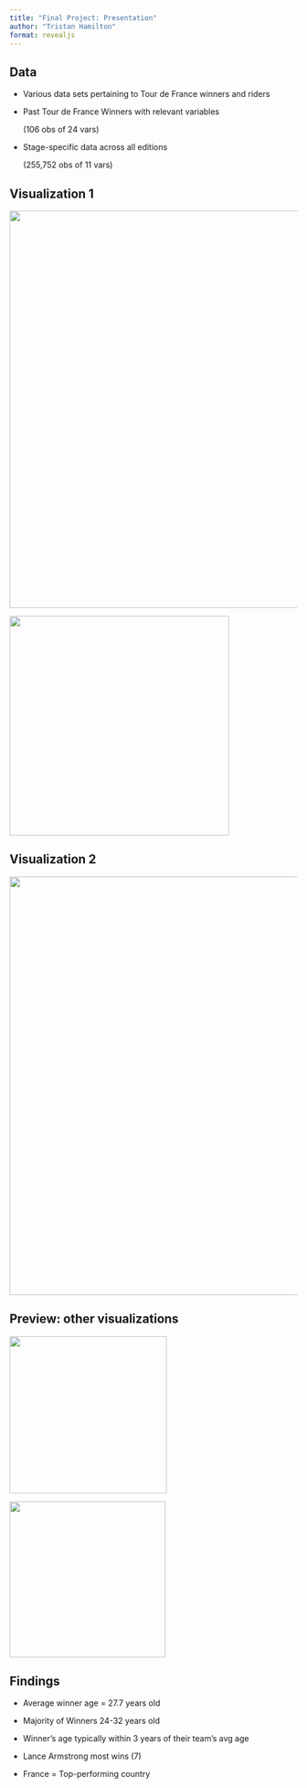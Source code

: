 ```yaml
---
title: "Final Project: Presentation"
author: "Tristan Hamilton"
format: revealjs
---
```


## Data

-   Various data sets pertaining to Tour de France winners and riders

-   Past Tour de France Winners with relevant variables

    (106 obs of 24 vars)

-   Stage-specific data across all editions

    (255,752 obs of 11 vars)

## Visualization 1

![](images/viz%201.png){width="695"}

![](images/table%201.png){width="384"}

## Visualization 2

![](images/viz%202.png){width="732"}

## Preview: other visualizations

![](images/riders.png){width="275"}

![](images/countries.png){width="273"}

## Findings

-   Average winner age = 27.7 years old

-   Majority of Winners 24-32 years old

-   Winner's age typically within 3 years of their team's avg age

-   Lance Armstrong most wins (7)

-   France = Top-performing country
